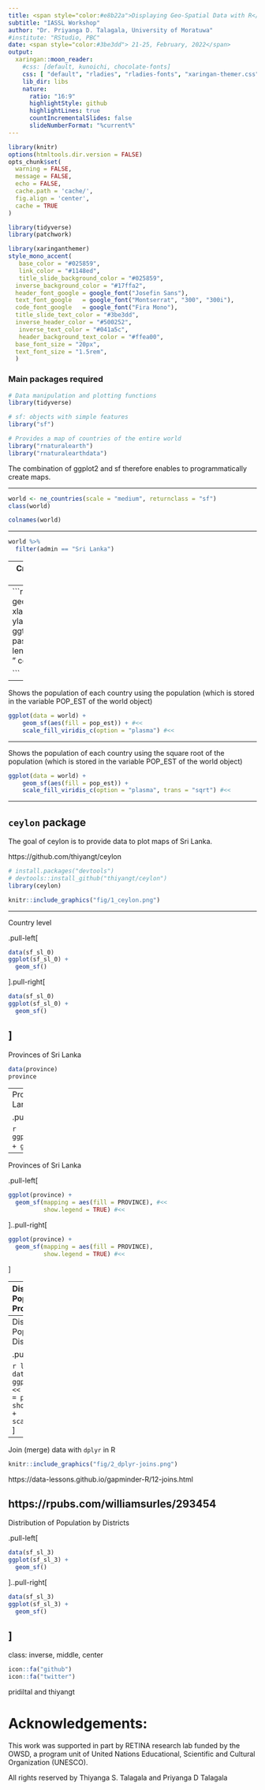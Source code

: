 ```yaml
---
title: <span style="color:#e8b22a">Displaying Geo-Spatial Data with R</span>
subtitle: "IASSL Workshop"
author: "Dr. Priyanga D. Talagala, University of Moratuwa"
#institute: "RStudio, PBC"
date: <span style="color:#3be3dd"> 21-25, February, 2022</span>
output:
  xaringan::moon_reader:
    #css: [default, kunoichi, chocolate-fonts]
    css: [ "default", "rladies", "rladies-fonts", "xaringan-themer.css"]
    lib_dir: libs
    nature:
      ratio: "16:9"
      highlightStyle: github
      highlightLines: true
      countIncrementalSlides: false
      slideNumberFormat: "%current%" 
---
```

```r
library(knitr)
options(htmltools.dir.version = FALSE)
opts_chunk$set(
  warning = FALSE,
  message = FALSE,
  echo = FALSE,
  cache.path = 'cache/',
  fig.align = 'center',
  cache = TRUE
)

library(tidyverse)
library(patchwork)

```

```r
library(xaringanthemer)
style_mono_accent(
   base_color = "#025859",
   link_color = "#1148ed",
   title_slide_background_color = "#025859",
  inverse_background_color = "#17ffa2",
  header_font_google = google_font("Josefin Sans"),
  text_font_google   = google_font("Montserrat", "300", "300i"),
  code_font_google   = google_font("Fira Mono"),
  title_slide_text_color = "#3be3dd",
  inverse_header_color = "#500252",
   inverse_text_color = "#041a5c",
   header_background_text_color = "#ffea00",
  base_font_size = "20px",
  text_font_size = "1.5rem",
  )
```

### Main packages required

```r
# Data manipulation and plotting functions
library(tidyverse)

# sf: objects with simple features
library("sf")

# Provides a map of countries of the entire world
library("rnaturalearth")
library("rnaturalearthdata")
```

The combination of ggplot2 and sf therefore enables to programmatically create maps.

<!--https://r-spatial.org/r/2018/10/25/ggplot2-sf.html-->

---

```r
world <- ne_countries(scale = "medium", returnclass = "sf")
class(world)

colnames(world)
```

---

```r
world %>%
  filter(admin == "Sri Lanka")
```

---
Creating a base map of the world using ggplot2

```r
ggplot(data = world) + 
  geom_sf() #<<
```
---
```r
ggplot(data = world) +
    geom_sf() +
    xlab("Longitude") + ylab("Latitude") +
    ggtitle("World map", 
            subtitle = paste0("(", #<<
                  length(unique(world$NAME)), " countries)")) #<<

```


---
Shows the population of each country using  the population (which is stored in the variable POP_EST of the world object)

```r
ggplot(data = world) +
    geom_sf(aes(fill = pop_est)) + #<<
    scale_fill_viridis_c(option = "plasma") #<<
```

---

Shows the population of each country using the square root of the population (which is stored in the variable POP_EST of the world object)

```r
ggplot(data = world) +
    geom_sf(aes(fill = pop_est)) +
    scale_fill_viridis_c(option = "plasma", trans = "sqrt") #<<
```
---

## `ceylon` package

The goal of ceylon is to provide data to plot maps of Sri Lanka.

https://github.com/thiyangt/ceylon

```r
# install.packages("devtools")
# devtools::install_github("thiyangt/ceylon")
library(ceylon)
```

```r
knitr::include_graphics("fig/1_ceylon.png")
```
---

Country level

.pull-left[
```r
data(sf_sl_0)
ggplot(sf_sl_0) +
  geom_sf()
```
].pull-right[

```r
data(sf_sl_0)
ggplot(sf_sl_0) +
  geom_sf()
```

]
---
Provinces of Sri Lanka

```r
data(province)
province
```
---
Provinces of Sri Lanka

.pull-left[
```r
ggplot(province) + 
  geom_sf()
```
]..pull-right[

```r
ggplot(province) + 
  geom_sf()
```
]
---

Provinces of Sri Lanka

.pull-left[
```r
ggplot(province) + 
  geom_sf(mapping = aes(fill = PROVINCE), #<<
          show.legend = TRUE) #<<
```
]..pull-right[

```r
ggplot(province) + 
  geom_sf(mapping = aes(fill = PROVINCE),
          show.legend = TRUE) #<<
```
]


---
Distribution of Population by Provinces
 
.pull-left[
```r
ggplot(province) + 
  geom_sf(mapping = aes(fill = population),
          show.legend = TRUE)
```
]..pull-right[

```r
ggplot(province) + 
  geom_sf(mapping = aes(fill = population), #<<
          show.legend = TRUE)
```
]
---
Distribution of Population by Districts

.pull-left[
```r
library(viridis)
data(district) #<<
ggplot(district) + #<<
  geom_sf(aes(fill = population),
          show.legend = TRUE) + 
  scale_fill_viridis()
```
]..pull-right[

```r
library(viridis)
data(district) #<<
ggplot(district) + #<<
  geom_sf(aes(fill = population),
          show.legend = TRUE) + 
  scale_fill_viridis()
```
]
---
Join (merge) data with `dplyr` in R

```r
knitr::include_graphics("fig/2_dplyr-joins.png")
```

https://data-lessons.github.io/gapminder-R/12-joins.html

https://rpubs.com/williamsurles/293454
---
Distribution of Population by Districts

.pull-left[
```r
data(sf_sl_3)
ggplot(sf_sl_3) + 
  geom_sf()
```
]..pull-right[

```r
data(sf_sl_3)
ggplot(sf_sl_3) + 
  geom_sf()
```
]
---
class: inverse, middle, center

```r
icon::fa("github")
icon::fa("twitter")

```
pridiltal and thiyangt

# Acknowledgements:

This work was supported in part by RETINA research lab funded by the OWSD, a program unit of United Nations Educational, Scientific and Cultural Organization (UNESCO).


All rights reserved by Thiyanga S. Talagala and Priyanga D Talagala



